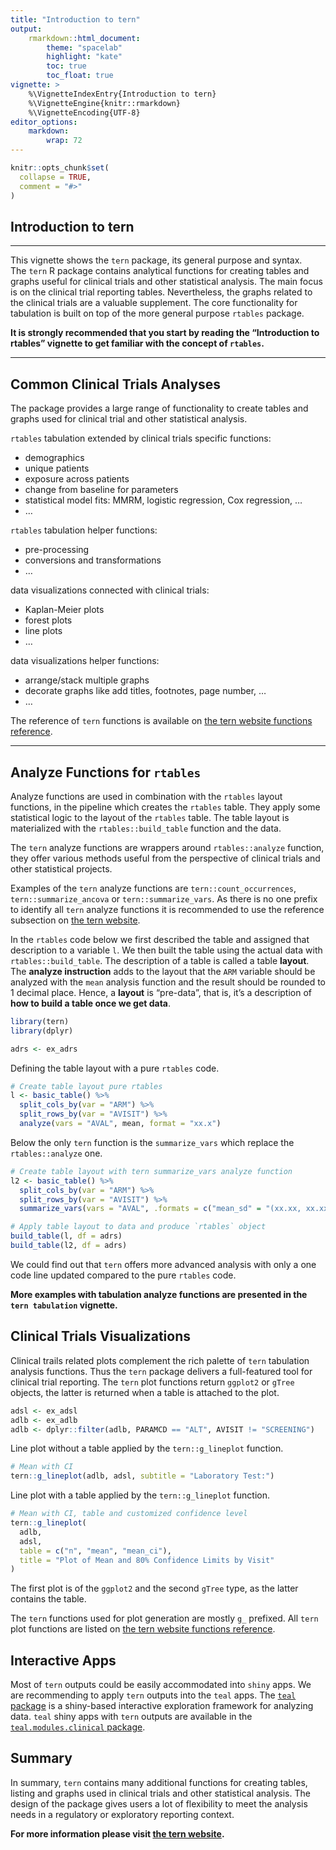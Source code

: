 ```yaml
---
title: "Introduction to tern"
output:
    rmarkdown::html_document:
        theme: "spacelab"
        highlight: "kate"
        toc: true
        toc_float: true
vignette: >
    %\VignetteIndexEntry{Introduction to tern}
    %\VignetteEngine{knitr::rmarkdown}
    %\VignetteEncoding{UTF-8}
editor_options:
    markdown: 
        wrap: 72
---
```


```r
knitr::opts_chunk$set(
  collapse = TRUE,
  comment = "#>"
)
```

## Introduction to tern

---------

This vignette shows the `tern` package, its general purpose and syntax.  
The `tern` R package contains analytical functions for creating tables and graphs useful for clinical trials and other statistical analysis. 
The main focus is on the clinical trial reporting tables. 
Nevertheless, the graphs related to the clinical trials are a valuable supplement.
The core functionality for tabulation is built on top of the more general purpose `rtables` package. 

**It is strongly recommended that you start by reading the "Introduction to rtables" vignette to get familiar with the concept of `rtables`.**

---------

## Common Clinical Trials Analyses

The package provides a large range of functionality to create tables and graphs used for clinical trial and other statistical analysis.

`rtables` tabulation extended by clinical trials specific functions:

- demographics
- unique patients
- exposure across patients
- change from baseline for parameters
- statistical model fits: MMRM, logistic regression, Cox regression, ...
- ...

`rtables` tabulation helper functions:

- pre-processing
- conversions and transformations
- ...

data visualizations connected with clinical trials:

- Kaplan-Meier plots
- forest plots
- line plots
- ...

data visualizations helper functions:

- arrange/stack multiple graphs
- decorate graphs like add titles, footnotes, page number, ...
- ...


The reference of `tern` functions is available on [the tern website functions reference](https://insightsengineering.github.io/tern/reference/index.html).

---------

## Analyze Functions for `rtables`

Analyze functions are used in combination with the `rtables` layout functions, in the pipeline which creates the `rtables` table.
They apply some statistical logic to the layout of the `rtables` table.
The table layout is materialized with the `rtables::build_table` function and the data.

The `tern` analyze functions are wrappers around `rtables::analyze` function, they offer various methods useful from the perspective of clinical trials and other statistical projects.

Examples of the `tern` analyze functions are `tern::count_occurrences`, `tern::summarize_ancova` or `tern::summarize_vars`. 
As there is no one prefix to identify all `tern` analyze functions it is recommended to use the reference subsection on [the tern website](https://insightsengineering.github.io/tern/reference/index.html).

In the `rtables` code below we first described the table and assigned that description to a variable `l`. We then built the table using the actual data with `rtables::build_table`. The description of a table is called a table **layout**. The **analyze instruction** adds to the layout that the `ARM` variable should be analyzed with the `mean` analysis function and the result should be rounded to 1 decimal place.
Hence, a **layout** is “pre-data”, that is, it’s a description of **how to build a table once we get data**.

```r
library(tern)
library(dplyr)

adrs <- ex_adrs
```

Defining the table layout with a pure `rtables` code.

```r
# Create table layout pure rtables
l <- basic_table() %>%
  split_cols_by(var = "ARM") %>%
  split_rows_by(var = "AVISIT") %>%
  analyze(vars = "AVAL", mean, format = "xx.x")
```

Below the only `tern` function is the `summarize_vars` which replace the `rtables::analyze` one.

```r
# Create table layout with tern summarize_vars analyze function
l2 <- basic_table() %>%
  split_cols_by(var = "ARM") %>%
  split_rows_by(var = "AVISIT") %>%
  summarize_vars(vars = "AVAL", .formats = c("mean_sd" = "(xx.xx, xx.xx)"))
```

```r
# Apply table layout to data and produce `rtables` object
build_table(l, df = adrs)
build_table(l2, df = adrs)
```

We could find out that `tern` offers more advanced analysis with only a one code line updated compared to the pure `rtables` code. 

**More examples with tabulation analyze functions are presented in the `tern tabulation` vignette.**

## Clinical Trials Visualizations

Clinical trails related plots complement the rich palette of `tern` tabulation analysis functions.
Thus the `tern` package delivers a full-featured tool for clinical trial reporting.
The `tern` plot functions return `ggplot2` or `gTree` objects, the latter is returned when a table is attached to the plot.

```r
adsl <- ex_adsl
adlb <- ex_adlb
adlb <- dplyr::filter(adlb, PARAMCD == "ALT", AVISIT != "SCREENING")
```

Line plot without a table applied by the `tern::g_lineplot` function.

```r
# Mean with CI
tern::g_lineplot(adlb, adsl, subtitle = "Laboratory Test:")
```

Line plot with a table applied by the `tern::g_lineplot` function.

```r
# Mean with CI, table and customized confidence level
tern::g_lineplot(
  adlb,
  adsl,
  table = c("n", "mean", "mean_ci"),
  title = "Plot of Mean and 80% Confidence Limits by Visit"
)
```

The first plot is of the `ggplot2` and the second `gTree` type, as the latter contains the table.

The `tern` functions used for plot generation are mostly `g_` prefixed.
All `tern` plot functions are listed on [the tern website functions reference](https://insightsengineering.github.io/tern/reference/index.html).

## Interactive Apps

Most of `tern` outputs could be easily accommodated into `shiny` apps. 
We are recommending to apply `tern` outputs into the `teal` apps. 
The [`teal` package](https://insightsengineering.github.io/teal/) is a shiny-based interactive exploration framework for analyzing data.
`teal` shiny apps with `tern` outputs are available in the [`teal.modules.clinical` package](https://insightsengineering.github.io/teal.modules.clinical/).

## Summary 

In summary, `tern` contains many additional functions for creating tables, listing and graphs used in clinical trials and other statistical analysis. The design of the package gives users a lot of flexibility to meet the analysis needs in a regulatory or exploratory reporting context.

**For more information please visit [the tern website](https://insightsengineering.github.io/tern).**
